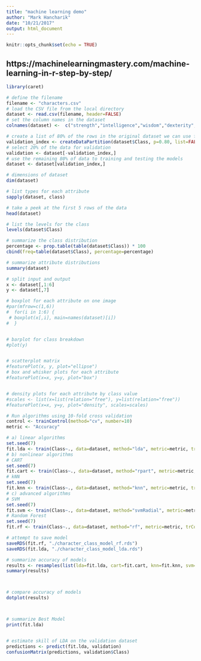 ```yaml
---
title: "machine learning demo"
author: "Mark Hancharik"
date: "10/21/2017"
output: html_document
---
```


```r
knitr::opts_chunk$set(echo = TRUE)
```
## https://machinelearningmastery.com/machine-learning-in-r-step-by-step/
```r

library(caret)

# define the filename
filename <- "characters.csv"
# load the CSV file from the local directory
dataset <- read.csv(filename, header=FALSE)
# set the column names in the dataset
colnames(dataset) <-  c("strength","intelligence","wisdom","dexterity", "constitution","charisma","Class")

# create a list of 80% of the rows in the original dataset we can use for training
validation_index <- createDataPartition(dataset$Class, p=0.80, list=FALSE)
# select 20% of the data for validation
validation <- dataset[-validation_index,]
# use the remaining 80% of data to training and testing the models
dataset <- dataset[validation_index,]

# dimensions of dataset
dim(dataset)

# list types for each attribute
sapply(dataset, class)

# take a peek at the first 5 rows of the data
head(dataset)

# list the levels for the class
levels(dataset$Class)

# summarize the class distribution
percentage <- prop.table(table(dataset$Class)) * 100
cbind(freq=table(dataset$Class), percentage=percentage)

# summarize attribute distributions
summary(dataset)

# split input and output
x <- dataset[,1:6]
y <- dataset[,7]

# boxplot for each attribute on one image
#par(mfrow=c(1,6))
#  for(i in 1:6) {
 # boxplot(x[,i], main=names(dataset)[i])
#  }


# barplot for class breakdown
#plot(y)


# scatterplot matrix
#featurePlot(x, y, plot="ellipse")
# box and whisker plots for each attribute
#featurePlot(x=x, y=y, plot="box")


# density plots for each attribute by class value
#scales <- list(x=list(relation="free"), y=list(relation="free"))
#featurePlot(x=x, y=y, plot="density", scales=scales)

# Run algorithms using 10-fold cross validation
control <- trainControl(method="cv", number=10)
metric <- "Accuracy"

# a) linear algorithms
set.seed(7)
fit.lda <- train(Class~., data=dataset, method="lda", metric=metric, trControl=control)
# b) nonlinear algorithms
# CART
set.seed(7)
fit.cart <- train(Class~., data=dataset, method="rpart", metric=metric, trControl=control)
# kNN
set.seed(7)
fit.knn <- train(Class~., data=dataset, method="knn", metric=metric, trControl=control)
# c) advanced algorithms
# SVM
set.seed(7)
fit.svm <- train(Class~., data=dataset, method="svmRadial", metric=metric, trControl=control)
# Random Forest
set.seed(7)
fit.rf <- train(Class~., data=dataset, method="rf", metric=metric, trControl=control)

# attempt to save model
saveRDS(fit.rf, "./character_class_model_rf.rds")
saveRDS(fit.lda, "./character_class_model_lda.rds")

# summarize accuracy of models
results <- resamples(list(lda=fit.lda, cart=fit.cart, knn=fit.knn, svm=fit.svm, rf=fit.rf))
summary(results)



# compare accuracy of models
dotplot(results)



# summarize Best Model
print(fit.lda)


# estimate skill of LDA on the validation dataset
predictions <- predict(fit.lda, validation)
confusionMatrix(predictions, validation$Class)



```